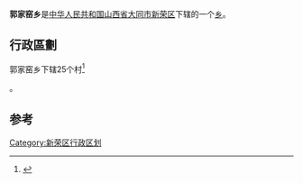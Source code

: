 {{中国乡级行政区|14/02/12/202/000}}
'''郭家窑乡'''是[[中华人民共和国|中华人民共和国]][[山西省|山西省]][[大同市|大同市]][[新荣区|新荣区]]下辖的一个[[乡|乡]]。

== 行政區劃 ==
郭家窑乡下辖25个村<ref>{{PRC admin/ref sgc|14/02/12/202/000}}</ref>

{{PRC admin/children|14/02/12/202/000}}。

== 参考 ==
{{reflist}}

{{大同市新荣区行政区划}}
[[Category:新荣区行政区划|Category:新荣区行政区划]]